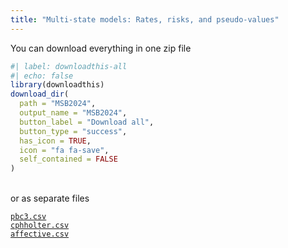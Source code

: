 ```yaml
---
title: "Multi-state models: Rates, risks, and pseudo-values"
---
```


You can download everything in one zip file

```r
#| label: downloadthis-all
#| echo: false
library(downloadthis)
download_dir(
  path = "MSB2024",
  output_name = "MSB2024",
  button_label = "Download all",
  button_type = "success",
  has_icon = TRUE,
  icon = "fa fa-save",
  self_contained = FALSE
)
```
\
or as separate files

[`pbc3.csv`](/data/pbc3.csv)\
[`cphholter.csv`](/data/cphholter.csv)\
[`affective.csv`](/data/affective.csv)\
